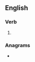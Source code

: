 ==English==

===Verb===
{{head|en|verb form}}

# {{en-past of|recurse}}

===Anagrams===
* {{l|en|reducers}}